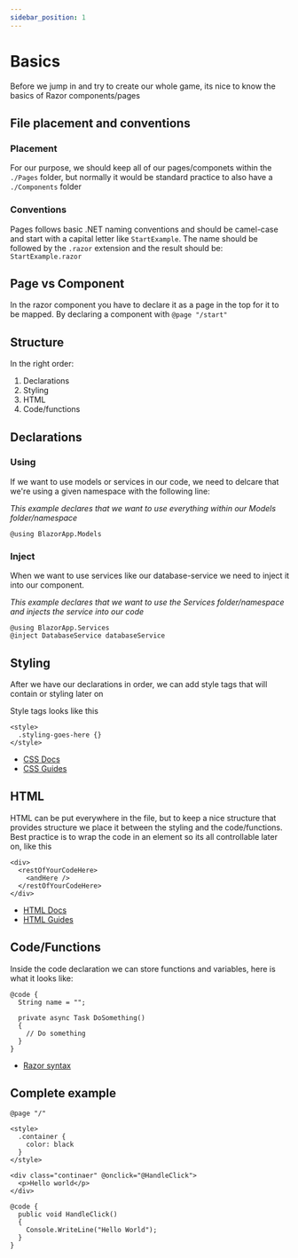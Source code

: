 ```yaml
---
sidebar_position: 1
---
```


# Basics

Before we jump in and try to create our whole game, its nice to know the basics of Razor components/pages

## File placement and conventions

### Placement

For our purpose, we should keep all of our pages/componets within the `./Pages` folder, but normally it would be
standard practice to also have a `./Components` folder

### Conventions

Pages follows basic .NET naming conventions and should be camel-case and start with a capital letter like `StartExample`. The name should be followed by the `.razor`
extension and the result should be: `StartExample.razor`

## Page vs Component

In the razor component you have to declare it as a page in the top for it to be mapped. By declaring a component with `@page "/start"`

## Structure

In the right order:

1. Declarations
2. Styling
3. HTML
4. Code/functions

## Declarations

### Using

If we want to use models or services in our code, we need to delcare that we're using a given namespace with the following line:

_This example declares that we want to use everything within our Models folder/namespace_

```razor
@using BlazorApp.Models
```

### Inject

When we want to use services like our database-service we need to inject it into our component.

_This example declares that we want to use the Services folder/namespace and injects the service into our code_

```razor
@using BlazorApp.Services
@inject DatabaseService databaseService
```

## Styling

After we have our declarations in order, we can add style tags that will contain or styling later on

Style tags looks like this

```razor
<style>
  .styling-goes-here {}
</style>
```

- [CSS Docs](https://developer.mozilla.org/en-US/docs/Learn/Getting_started_with_the_web/CSS_basics)
- [CSS Guides](https://www.w3schools.com/css/default.asp)

## HTML

HTML can be put everywhere in the file, but to keep a nice structure that provides structure we place it between the styling and the code/functions.
Best practice is to wrap the code in an element so its all controllable later on, like this

```razor
<div>
  <restOfYourCodeHere>
    <andHere />
  </restOfYourCodeHere>
</div>
```

- [HTML Docs](https://developer.mozilla.org/en-US/docs/Web/HTML)
- [HTML Guides](https://www.w3schools.com/html/default.asp)

## Code/Functions

Inside the code declaration we can store functions and variables, here is what it looks like:

```razor
@code {
  String name = "";

  private async Task DoSomething()
  {
    // Do something
  }
}
```

- [Razor syntax](https://learn.microsoft.com/en-us/aspnet/core/mvc/views/razor?view=aspnetcore-7.0)

## Complete example

```razor
@page "/"

<style>
  .container {
    color: black
  }
</style>

<div class="continaer" @onclick="@HandleClick">
  <p>Hello world</p>
</div>

@code {
  public void HandleClick()
  {
    Console.WriteLine("Hello World");
  }
}
```
